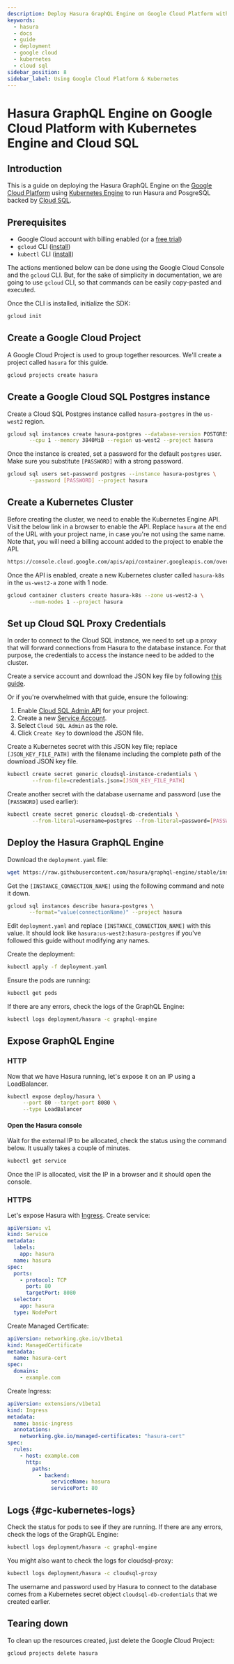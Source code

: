```yaml
---
description: Deploy Hasura GraphQL Engine on Google Cloud Platform with Kubernetes Engine and Cloud SQL
keywords:
  - hasura
  - docs
  - guide
  - deployment
  - google cloud
  - kubernetes
  - cloud sql
sidebar_position: 8
sidebar_label: Using Google Cloud Platform & Kubernetes
---
```


# Hasura GraphQL Engine on Google Cloud Platform with Kubernetes Engine and Cloud SQL

## Introduction

This is a guide on deploying the Hasura GraphQL Engine on the [Google
Cloud Platform](https://cloud.google.com/) using [Kubernetes
Engine](https://cloud.google.com/kubernetes-engine/) to run Hasura and
PosgreSQL backed by [Cloud SQL](https://cloud.google.com/sql/).

## Prerequisites

-   Google Cloud account with billing enabled (or a [free trial](https://cloud.google.com/free/))
-   `gcloud` CLI ([install](https://cloud.google.com/sdk/))
-   `kubectl` CLI ([install](https://kubernetes.io/docs/tasks/tools/install-kubectl/))

The actions mentioned below can be done using the Google Cloud Console
and the `gcloud` CLI. But, for the sake of simplicity in documentation,
we are going to use `gcloud` CLI, so that commands can be easily
copy-pasted and executed.

Once the CLI is installed, initialize the SDK:

```bash
gcloud init
```

## Create a Google Cloud Project

A Google Cloud Project is used to group together resources. We'll create
a project called `hasura` for this guide.

```bash
gcloud projects create hasura
```

## Create a Google Cloud SQL Postgres instance

Create a Cloud SQL Postgres instance called `hasura-postgres` in the
`us-west2` region.

```bash
gcloud sql instances create hasura-postgres --database-version POSTGRES_9_6 \
       --cpu 1 --memory 3840MiB --region us-west2 --project hasura
```

Once the instance is created, set a password for the default `postgres`
user. Make sure you substitute `[PASSWORD]` with a strong password.

```bash
gcloud sql users set-password postgres --instance hasura-postgres \
       --password [PASSWORD] --project hasura
```

## Create a Kubernetes Cluster

Before creating the cluster, we need to enable the Kubernetes Engine
API. Visit the below link in a browser to enable the API. Replace
`hasura` at the end of the URL with your project name, in case you're
not using the same name. Note that, you will need a billing account
added to the project to enable the API.

```bash
https://console.cloud.google.com/apis/api/container.googleapis.com/overview?project=hasura
```

Once the API is enabled, create a new Kubernetes cluster called
`hasura-k8s` in the `us-west2-a` zone with 1 node.

```bash
gcloud container clusters create hasura-k8s --zone us-west2-a \
       --num-nodes 1 --project hasura
```

## Set up Cloud SQL Proxy Credentials

In order to connect to the Cloud SQL instance, we need to set up a proxy
that will forward connections from Hasura to the database instance. For
that purpose, the credentials to access the instance need to be added to
the cluster.

Create a service account and download the JSON key file by following
[this guide](https://cloud.google.com/sql/docs/postgres/sql-proxy#create-service-account).

Or if you're overwhelmed with that guide, ensure the following:

1.  Enable [Cloud SQL Admin API](https://console.developers.google.com/apis/api/sqladmin.googleapis.com/overview?project=hasura)
    for your project.
2.  Create a new [Service Account](https://console.cloud.google.com/iam-admin/serviceaccounts/?project=hasura).
3.  Select `Cloud SQL Admin` as the role.
4.  Click `Create Key` to download the JSON file.

Create a Kubernetes secret with this JSON key file; replace
`[JSON_KEY_FILE_PATH]` with the filename including the complete path of
the download JSON key file.

```bash
kubectl create secret generic cloudsql-instance-credentials \
        --from-file=credentials.json=[JSON_KEY_FILE_PATH]
```

Create another secret with the database username and password (use the
`[PASSWORD]` used earlier):

```bash
kubectl create secret generic cloudsql-db-credentials \
        --from-literal=username=postgres --from-literal=password=[PASSWORD]
```

## Deploy the Hasura GraphQL Engine

Download the `deployment.yaml` file:

```bash
wget https://raw.githubusercontent.com/hasura/graphql-engine/stable/install-manifests/google-cloud-k8s-sql/deployment.yaml
```

Get the `[INSTANCE_CONNECTION_NAME]` using the following command and
note it down.

```bash
gcloud sql instances describe hasura-postgres \
       --format="value(connectionName)" --project hasura
```

Edit `deployment.yaml` and replace `[INSTANCE_CONNECTION_NAME]` with
this value. It should look like `hasura:us-west2:hasura-postgres` if
you've followed this guide without modifying any names.

Create the deployment:

```bash
kubectl apply -f deployment.yaml
```

Ensure the pods are running:

```bash
kubectl get pods
```

If there are any errors, check the logs of the GraphQL Engine:

```bash
kubectl logs deployment/hasura -c graphql-engine
```

## Expose GraphQL Engine

### HTTP

Now that we have Hasura running, let's expose it on an IP using a
LoadBalancer.

```bash
kubectl expose deploy/hasura \
     --port 80 --target-port 8080 \
     --type LoadBalancer
```

#### Open the Hasura console

Wait for the external IP to be allocated, check the status using the
command below. It usually takes a couple of minutes.

```bash
kubectl get service
```

Once the IP is allocated, visit the IP in a browser and it should open
the console.

### HTTPS

Let's expose Hasura with [Ingress](https://cloud.google.com/kubernetes-engine/docs/concepts/ingress/).
Create service:

```yaml
apiVersion: v1
kind: Service
metadata:
  labels:
    app: hasura
  name: hasura
spec:
  ports:
    - protocol: TCP
      port: 80
      targetPort: 8080
  selector:
    app: hasura
  type: NodePort
```

Create Managed Certificate:

```yaml
apiVersion: networking.gke.io/v1beta1
kind: ManagedCertificate
metadata:
  name: hasura-cert
spec:
  domains:
    - example.com
```

Create Ingress:

```yaml
apiVersion: extensions/v1beta1
kind: Ingress
metadata:
  name: basic-ingress
  annotations:
    networking.gke.io/managed-certificates: "hasura-cert"
spec:
  rules:
    - host: example.com
      http:
        paths:
          - backend:
              serviceName: hasura
              servicePort: 80
```

## Logs {#gc-kubernetes-logs}

Check the status for pods to see if they are running. If there are any
errors, check the logs of the GraphQL Engine:

```bash
kubectl logs deployment/hasura -c graphql-engine
```

You might also want to check the logs for cloudsql-proxy:

```bash
kubectl logs deployment/hasura -c cloudsql-proxy
```

The username and password used by Hasura to connect to the database
comes from a Kubernetes secret object `cloudsql-db-credentials` that we
created earlier.

## Tearing down

To clean up the resources created, just delete the Google Cloud Project:

```bash
gcloud projects delete hasura
```
